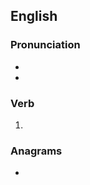==English==

===Pronunciation===
* {{IPA|/kluːd/|lang=en}}
* {{rhymes|uːd|lang=en}}

===Verb===
{{head|en|verb form}}

# {{en-past of|clue}}

===Anagrams===
* {{anagrams|en|Dulce|Leduc|dulce}}